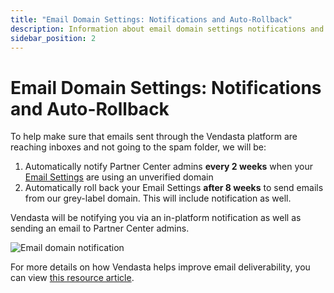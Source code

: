 ```yaml
---
title: "Email Domain Settings: Notifications and Auto-Rollback"
description: Information about email domain settings notifications and auto-rollback features
sidebar_position: 2
---
```


# Email Domain Settings: Notifications and Auto-Rollback

To help make sure that emails sent through the Vendasta platform are reaching inboxes and not going to the spam folder, we will be:

1. Automatically notify Partner Center admins **every 2 weeks** when your [Email Settings](https://support.vendasta.com/hc/en-us/articles/4406951758871) are using an unverified domain 
2. Automatically roll back your Email Settings **after 8 weeks** to send emails from our grey-label domain. This will include notification as well.

Vendasta will be notifying you via an in-platform notification as well as sending an email to Partner Center admins.

![Email domain notification](/img/marketing-email-settings/email-domain-notification.png)

For more details on how Vendasta helps improve email deliverability, you can view [this resource article](https://support.vendasta.com/hc/en-us/articles/4406954196375-How-Vendasta-helps-improve-your-email-deliverability).